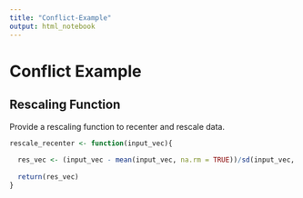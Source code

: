 ```yaml
---
title: "Conflict-Example"
output: html_notebook
---
```



# Conflict Example

## Rescaling Function

Provide a rescaling function to recenter and rescale data.

```r
rescale_recenter <- function(input_vec){
  
  res_vec <- (input_vec - mean(input_vec, na.rm = TRUE))/sd(input_vec, na.rm = TRUE)
  
  return(res_vec)
}

```

